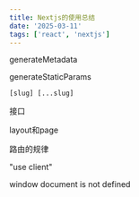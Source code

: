 ```yaml
---
title: Nextjs的使用总结
date: '2025-03-11'
tags: ['react', 'nextjs']
---
```


generateMetadata

generateStaticParams

```
[slug] [...slug]
```

接口

layout和page

路由的规律

"use client"

window document is not defined